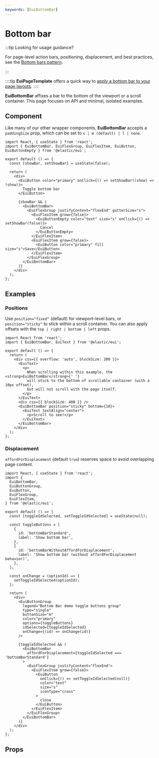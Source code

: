 ```yaml
---
keywords: [EuiBottomBar]
---
```


# Bottom bar

:::tip Looking for usage guidance?

For page-level action bars, positioning, displacement, and best practices, see the [Bottom bars pattern](../../patterns/layouts/bottom-bars.mdx).

:::

::::tip
**EuiPageTemplate** offers a quick way to [apply a bottom bar to your page layouts](../page-template.mdx#with-bottom-bar).
::::

**EuiBottomBar** affixes a bar to the bottom of the viewport or a scroll container. This page focuses on API and minimal, isolated examples.

## Component

Like many of our other wrapper components, **EuiBottomBar** accepts a `paddingSize` prop, which can be set to `s | m (default) | l | none`.

```tsx interactive
import React, { useState } from 'react';
import { EuiBottomBar, EuiFlexGroup, EuiFlexItem, EuiButton, EuiButtonEmpty } from '@elastic/eui';

export default () => {
  const [showBar, setShowBar] = useState(false);

  return (
    <div>
      <EuiButton color="primary" onClick={() => setShowBar((show) => !show)}>
        Toggle bottom bar
      </EuiButton>

      {showBar && (
        <EuiBottomBar>
          <EuiFlexGroup justifyContent="flexEnd" gutterSize="s">
            <EuiFlexItem grow={false}>
              <EuiButtonEmpty color="text" size="s" onClick={() => setShowBar(false)}>
                Cancel
              </EuiButtonEmpty>
            </EuiFlexItem>
            <EuiFlexItem grow={false}>
              <EuiButton color="primary" fill size="s">Save</EuiButton>
            </EuiFlexItem>
          </EuiFlexGroup>
        </EuiBottomBar>
      )}
    </div>
  );
};
```

## Examples

### Positions

Use `position="fixed"` (default) for viewport-level bars, or `position="sticky"` to stick within a scroll container. You can also apply offsets with the `top | right | bottom | left` props.

```tsx interactive
import React from 'react';
import { EuiBottomBar, EuiText } from '@elastic/eui';

export default () => {
  return (
    <div css={{ overflow: 'auto', blockSize: 200 }}>
      <EuiText>
        <p>
          When scrolling within this example, the <strong>EuiBottomBar</strong>{' '}
          will stick to the bottom of scrollable container (with a 10px offset),
          but will not scroll with the page itself.
        </p>
      </EuiText>
      <div css={{ blockSize: 400 }} />
      <EuiBottomBar position="sticky" bottom={10}>
        <EuiText textAlign="center">
          <p>Scroll to see!</p>
        </EuiText>
      </EuiBottomBar>
    </div>
  );
};
```

### Displacement

`affordForDisplacement` (default `true`) reserves space to avoid overlapping page content.

```tsx interactive
import React, { useState } from 'react';
import {
  EuiBottomBar,
  EuiButtonGroup,
  EuiButton,
  EuiFlexGroup,
  EuiFlexItem,
} from '@elastic/eui';

export default () => {
  const [toggleIdSelected, setToggleIdSelected] = useState(null);

  const toggleButtons = [
    {
      id: 'bottomBarStandard',
      label: 'Show bottom bar',
    },
    {
      id: 'bottomBarWithoutAffordForDisplacement',
      label: 'Show bottom bar (without affordForDisplacement behavior)',
    },
  ];

  const onChange = (optionId) => {
    setToggleIdSelected(optionId);
  };

  return (
    <div>
      <EuiButtonGroup
        legend="Bottom Bar demo toggle buttons group"
        type="single"
        buttonSize="m"
        color="primary"
        options={toggleButtons}
        idSelected={toggleIdSelected}
        onChange={(id) => onChange(id)}
      />

      {toggleIdSelected && (
        <EuiBottomBar
          affordForDisplacement={toggleIdSelected === 'bottomBarStandard'}
        >
          <EuiFlexGroup justifyContent="flexEnd">
            <EuiFlexItem grow={false}>
              <EuiButton
                onClick={() => setToggleIdSelected(null)}
                color="text"
                size="s"
                iconType="cross"
              >
                close
              </EuiButton>
            </EuiFlexItem>
          </EuiFlexGroup>
        </EuiBottomBar>
      )}
    </div>
  );
};
```

## Props


<PropTable definition={docgen.EuiBottomBar} />
